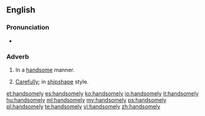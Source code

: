 ==English==

===Pronunciation===
* {{audio|en-us-handsomely.ogg|Audio (US)}}

===Adverb===
{{en-adv}}

# In a [[handsome]] manner.
# {{nautical}} [[carefully|Carefully]]; in [[shipshape]] style.

[[et:handsomely]]
[[es:handsomely]]
[[ko:handsomely]]
[[io:handsomely]]
[[it:handsomely]]
[[hu:handsomely]]
[[ml:handsomely]]
[[my:handsomely]]
[[ps:handsomely]]
[[pl:handsomely]]
[[te:handsomely]]
[[vi:handsomely]]
[[zh:handsomely]]